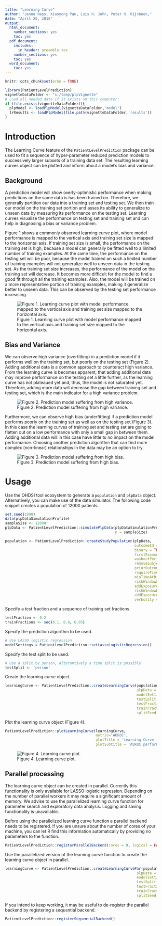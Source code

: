 ```yaml
---
title: "Learning Curve"
author: "Jenna Reps, Xiaoyong Pan, Luis H. John, Peter R. Rijnbeek,"
date: "April 20, 2018"
output:   
  html_document:
    number_sections: yes
    toc: yes
  pdf_document:
    includes:
      in_header: preamble.tex
    number_sections: yes
    toc: yes
  word_document:
    toc: yes
---
```


```r
knitr::opts_chunk$set(echo = TRUE)
```

```r
library(PatientLevelPrediction)
vignetteDataFolder <- "s:/temp/plpVignette"
# Load all needed data if it exists on this computer:
if (file.exists(vignetteDataFolder)){
  plpModel <- loadPlpModel(vignetteDataFolder,'model')
  lrResults <- loadPlpModel(file.path(vignetteDataFolder,'results'))
}
```

\newpage
# Introduction

The Learning Curve feature of the `PatientLevelPrediction` package can be used to fit a sequence of hyper-parameter reduced prediction models to successively larger subsets of a training data set. The resulting learning curves object can be plotted and inform about a model's bias and variance.

## Background

A prediction model will show overly-optimistic performance when making predictions on the same data is has been trained on. Therefore, we generally partition our data into a training set and testing set. We then train our model on the training set portion and asses its ability to generalize to unseen data by measuring its performance on the testing set. Learning curves visualize the performance on testing set and training set and can help in diagnosing a bias or variance problem.

Figure 1 shows a commonly observed learning curve plot, where model performance is mapped to the vertical axis and training set size is mapped to the horizontal axis. If training set size is small, the performance on the training set is high, because a model can generally be fitted well to a limited number of training examples. At the same time, the performance on the testing set will be poor, because the model trained on such a limited number of training examples will not generalize well to unseen data in the testing set. As the training set size increases, the performance of the model on the training set will decrease. It becomes more difficult for the model to find a good fit through all the training examples. Also, the model will be trained on a more representative portion of training examples, making it generalize better to unseen data. This can be observed by the testing set performance increasing.

![Figure 1. Learning curve plot with model performance mapped to the vertical axis and training set size mapped to the horizontal axis.](learningCurve.png)


## Bias and Variance

We can observe high variance (overfitting) in a prediction model if it performs well on the training set, but poorly on the testing set (Figure 2). Adding additional data is a common approach to counteract high variance. From the learning curve is becomes apparent, that adding additional data may improve performance on the testing set a little further, as the learning curve has not plateaued yet and, thus, the model is not saturated yet. Therefore, adding more data will decrease the gap between training set and testing set, which is the main indicator for a high variance problem. 

![Figure 2. Prediction model suffering from high variance.](learningCurveVariance.png)

Furthermore, we can observe high bias (underfitting) if a prediction model performs poorly on the training set as well as on the testing set (Figure 3). In this case the learning curves of training set and testing set are going to flatten out on a low performance with only a small gap in between them. Adding additional data will in this case have little to no impact on the model performance. Choosing another prediction algorithm that can find more complex (non-linear) relationships in the data may be an option to try.

![Figure 3. Prediction model suffering from high bias.](learningCurveBias.png)

# Usage

Use the OHDSI tool ecosystem to generate a `population` and `plpData` object. Alternatively, you can make use of the data simulator. The following code snippet creates a population of 12000 patients.

```r
set.seed(1000)
data(plpDataSimulationProfile)
sampleSize <- 12000
plpData <- PatientLevelPrediction::simulatePlpData(plpDataSimulationProfile,
                                                   n = sampleSize)

population <- PatientLevelPrediction::createStudyPopulation(plpData,
                                                            outcomeId = 2,
                                                            binary = TRUE,
                                                            firstExposureOnly = FALSE,
                                                            washoutPeriod = 0,
                                                            removeSubjectsWithPriorOutcome = FALSE,
                                                            priorOutcomeLookback = 99999,
                                                            requireTimeAtRisk = FALSE,
                                                            minTimeAtRisk = 0,
                                                            riskWindowStart = 0,
                                                            addExposureDaysToStart = FALSE,
                                                            riskWindowEnd = 365,
                                                            addExposureDaysToEnd = FALSE,
                                                            verbosity = futile.logger::INFO)
```

Specify a test fraction and a sequence of training set fractions.

```r
testFraction <- 0.2
trainFractions <- seq(0.1, 0.8, 0.05)

```

Specify the prediction algorithm to be used.

```r
# Use LASSO logistic regression
modelSettings = PatientLevelPrediction::setLassoLogisticRegression()

```

Specify the test split to be used.

```r
# Use a split by person, alterantively a time split is possible
testSplit <- 'person'
```

Create the learning curve object.

```r
learningCurve <- PatientLevelPrediction::createLearningCurve(population,
                                                             plpData =  plpData,
                                                             modelSettings = modelSettings,
                                                             testSplit = testSplit,
                                                             testFraction = testFraction,
                                                             trainFractions = trainFractions,
                                                             splitSeed = 1000)

```

Plot the learning curve object (Figure 4).

```r
PatientLevelPrediction::plotLearningCurve(learningCurve,
                                          metric='AUROC',
                                          plotTitle = 'Learning Curve',
                                          plotSubtitle = 'AUROC performance')
```

![Figure 4. Learning curve plot.](learningCurvePlot.png)


## Parallel processing

The learning curve object can be created in parallel. Currently this functionality is only available for LASSO logistic regression. Depending on the number of parallel workers it may require a significant amount of memory. We advise to use the parallelized learning curve function for parameter search and exploratory data analysis. Logging and saving functionality is unavailable.

Before using the parallelized learning curve function a parallel backend needs to be registered. If you are unsure about the number of cores of your machine, you can let R find this information automatically by providing no parameters to the function.

```r
PatientLevelPrediction::registerParallelBackend(cores = 8, logical = FALSE)
```

Use the parallelized version of the learning curve function to create the learning curve object in parallel.

```r
learningCurve <- PatientLevelPrediction::createLearningCurvePar(population,
                                                             plpData =  plpData,
                                                             modelSettings = modelSettings,
                                                             testSplit = testSplit,
                                                             testFraction = testFraction,
                                                             trainFractions = trainFractions,
                                                             splitSeed = 1000)

```

If you intend to keep working, it may be useful to de-register the parallel backend by registering a sequential backend.

```r
PatientLevelPrediction::registerSequentialBackend()
```

